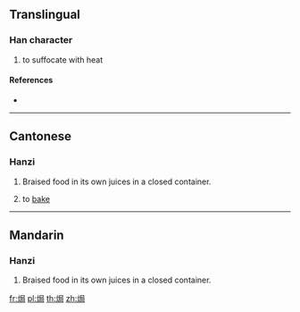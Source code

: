==Translingual==

===Han character===
{{Han char|rn=86|rad=火|as=07|sn=11|four=97827|canj=FSSR}}

# to suffocate with heat

====References====
* {{Han ref|kx=0673.111|hdz=32206.060|uh=7117|ud=28951|bh=D64B|bd=54859}}

----

==Cantonese==

===Hanzi===
{{yue-hanzi|jyut=|y=guk6}}

# Braised food in its own juices in a closed container.
# {{lb|zh|cooking}} to [[bake]]
#: {{zh-l|鹽焗雞}}

----

==Mandarin==

===Hanzi===
{{cmn-hanzi|pin=[[jú]] ([[ju2]])|wg=chü<sup>2</sup>}}

# Braised food in its own juices in a closed container.

[[fr:焗]]
[[pl:焗]]
[[th:焗]]
[[zh:焗]]